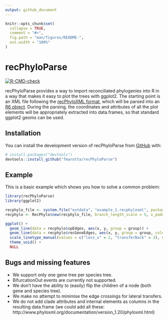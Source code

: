 ```yaml
---
output: github_document
---
```


<!-- README.md is generated from README.Rmd. Please edit that file -->

```r
knitr::opts_chunk$set(
  collapse = TRUE,
  comment = "#>",
  fig.path = "man/figures/README-",
  out.width = "100%"
)
```

# recPhyloParse

<!-- badges: start -->
  [![R-CMD-check](https://github.com/fmarotta/recPhyloParse/actions/workflows/R-CMD-check.yaml/badge.svg)](https://github.com/fmarotta/recPhyloParse/actions/workflows/R-CMD-check.yaml)
  <!-- badges: end -->

recPhyloParse provides a way to import reconciliated phylogenies into R in a way that makes it easy to plot the trees with ggplot2. The starting point is an XML file following the [recPhyloXML format](http://phylariane.univ-lyon1.fr/recphyloxml/), which will be parsed into an [R6 object](https://r6.r-lib.org/index.html). During the parsing, the coordinates and attributes of all the plot elements will be appropriately extracted into data.frames, so that standard ggplot2 geoms can be used.

## Installation

You can install the development version of recPhyloParse from [GitHub](https://github.com/) with:

``` r
# install.packages("devtools")
devtools::install_github("fmarotta/recPhyloParse")
```

## Example

This is a basic example which shows you how to solve a common problem:

```r

library(recPhyloParse)
library(ggplot2)

recphylo_file <- system.file("extdata", "example_1.recphyloxml", package = "recPhyloParse")
recphylo <- RecPhylo$new(recphylo_file, branch_length_scale = 5, x_padding = 4)

ggplot() +
  geom_line(data = recphylo$spEdges, aes(x, y, group = group)) +
  geom_line(data = recphylo$recGeneEdges, aes(x, y, group = group, color = gsub("l+$", "", lineage), linetype = event_type), show.legend = F) +
  scale_linetype_manual(values = c("loss_v" = 2, "transferBack" = 3), na.value = 1) +
  theme_void() +
  NULL

```

## Bugs and missing features

* We support only one gene tree per species tree.
* BifurcationOut events are currently not supported.
* We don't have the ability to (easily) flip the children of a node (both gene and species tree).
* We make no attempt to minimise the edge crossings for lateral transfers.
* We do not add clade attributes and internal elements as columns in the resulting data.frame (we could add all these: http://www.phyloxml.org/documentation/version_1.20/phyloxml.html)
